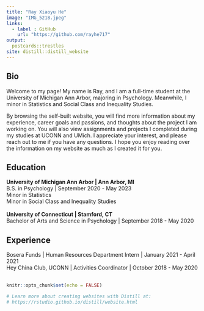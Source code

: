 ```yaml
---
title: "Ray Xiaoyu He"
image: "IMG_5218.jpeg"
links:
  - label : GitHub
    url: "https://github.com/rayhe717"
output: 
  postcards::trestles
site: distill::distill_website
---
```


## Bio

<p>Welcome to my page! My name is Ray, and I am a full-time student at the University of Michigan Ann Arbor, majoring in Psychology. Meanwhile, I minor in Statistics and Social Class and Inequality Studies.<p>
<p>By browsing the self-built website, you will find more information about my experience, career goals and passions, and thoughts about the project I am working on. You will also view assignments and projects I completed during my studies at UCONN and UMich. I appreciate your interest, and please reach out to me if you have any questions. I hope you enjoy reading over the information on my website as much as I created it for you. <p>


## Education 
<strong>University of Michigan Ann Arbor | Ann Arbor, MI </strong>
<br>B.S. in Psychology | September 2020 - May 2023
<br>Minor in Statistics
<br>Minor in Social Class and Inequality Studies
<br><br>
<strong>University of Connecticut | Stamford, CT </strong>
<br>Bachelor of Arts and Science in Psychology | September 2018 - May 2020 

## Experience

Bosera Funds | Human Resources Department Intern | January 2021 - April 2021
<br>Hey China Club, UCONN | Activities Coordinator | October 2018 - May 2020
<br> <br>

```r
knitr::opts_chunk$set(echo = FALSE)

# Learn more about creating websites with Distill at:
# https://rstudio.github.io/distill/website.html

```

